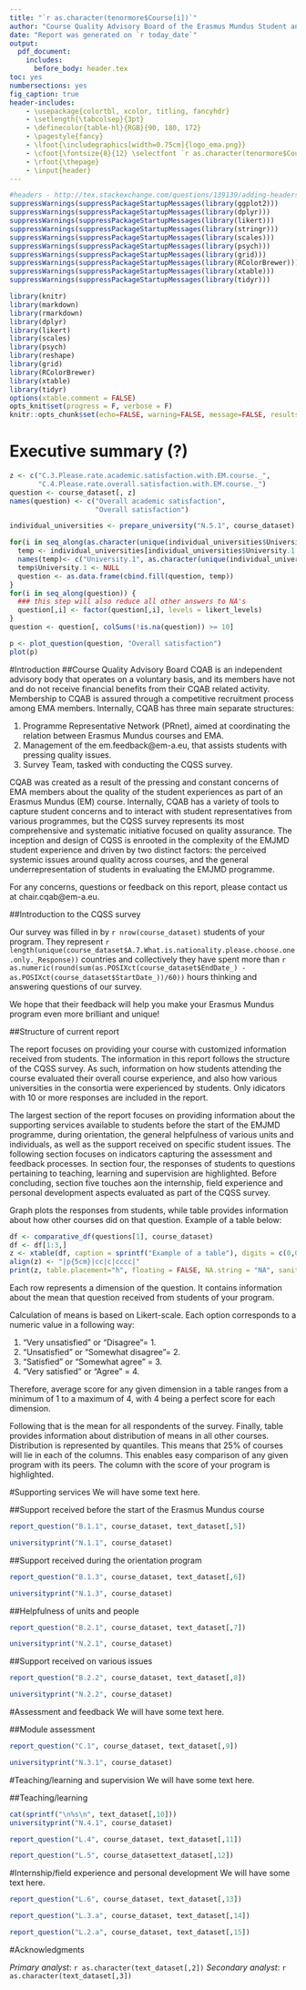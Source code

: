```yaml
---
title: "`r as.character(tenormore$Course[i])`"
author: "Course Quality Advisory Board of the Erasmus Mundus Student and Alumni Association"
date: "Report was generated on `r today_date`"
output: 
  pdf_document:
    includes:
      before_body: header.tex
toc: yes
numbersections: yes
fig_caption: true
header-includes:
    - \usepackage{colortbl, xcolor, titling, fancyhdr}
    - \setlength{\tabcolsep}{3pt}
    - \definecolor{table-hl}{RGB}{90, 180, 172}
    - \pagestyle{fancy}
    - \lfoot{\includegraphics[width=0.75cm]{logo_ema.png}}
    - \cfoot{\fontsize{8}{12} \selectfont `r as.character(tenormore$Course[i])`}
    - \rfoot{\thepage}  
    - \input{header}
---
```


```r
#headers - http://tex.stackexchange.com/questions/139139/adding-headers-and-footers-using-pandoc
suppressWarnings(suppressPackageStartupMessages(library(ggplot2)))
suppressWarnings(suppressPackageStartupMessages(library(dplyr)))
suppressWarnings(suppressPackageStartupMessages(library(likert)))
suppressWarnings(suppressPackageStartupMessages(library(stringr)))
suppressWarnings(suppressPackageStartupMessages(library(scales)))
suppressWarnings(suppressPackageStartupMessages(library(psych)))
suppressWarnings(suppressPackageStartupMessages(library(grid)))
suppressWarnings(suppressPackageStartupMessages(library(RColorBrewer)))
suppressWarnings(suppressPackageStartupMessages(library(xtable)))
suppressWarnings(suppressPackageStartupMessages(library(tidyr)))

library(knitr)
library(markdown)
library(rmarkdown)
library(dplyr)
library(likert)
library(scales)
library(psych)
library(reshape)
library(grid)
library(RColorBrewer)
library(xtable)
library(tidyr)
options(xtable.comment = FALSE)
opts_knit$set(progress = F, verbose = F)
knitr::opts_chunk$set(echo=FALSE, warning=FALSE, message=FALSE, results = 'asis')
```

\pagebreak

# Executive summary (?)

```r
z <- c("C.3.Please.rate.academic.satisfaction.with.EM.course._", 
       "C.4.Please.rate.overall.satisfaction.with.EM.course._")
question <- course_dataset[, z]
names(question) <- c("Overall academic satisfaction", 
                     "Overall satisfaction")

individual_universities <- prepare_university("N.5.1", course_dataset)

for(i in seq_along(as.character(unique(individual_universities$University.1)))) {
  temp <- individual_universities[individual_universities$University.1 == as.character(unique(individual_universities$University.1))[i],]
  names(temp)<- c("University.1", as.character(unique(individual_universities$University.1))[i])
  temp$University.1 <- NULL
  question <- as.data.frame(cbind.fill(question, temp))
}
for(i in seq_along(question)) {
  ### this step will also reduce all other answers to NA's
  question[,i] <- factor(question[,i], levels = likert_levels)
}
question <- question[, colSums(!is.na(question)) >= 10]
```
```r
p <- plot_question(question, "Overall satisfaction")
plot(p)
```


#Introduction
##Course Quality Advisory Board
CQAB is an independent advisory body that operates on a voluntary basis, and its members have not and do not receive financial benefits from their CQAB related activity. Membership to CQAB is assured through a competitive recruitment process among EMA members. Internally, CQAB has three main separate structures: 

  1. Programme Representative Network (PRnet), aimed at coordinating the relation between Erasmus Mundus courses and EMA.
  2. Management of the em.feedback@em-a.eu, that assists students with pressing quality issues. 
  3. Survey Team, tasked with conducting the CQSS survey. 
  
CQAB was created as a result of the pressing and constant concerns of EMA members about the quality of the student experiences as part of an Erasmus Mundus (EM) course. Internally, CQAB has a variety of tools to capture student concerns and to interact with student representatives from various programmes, but the CQSS survey represents its most comprehensive and systematic initiative focused on quality assurance. The inception and design of CQSS is enrooted in the complexity of the EMJMD student experience and driven by two distinct factors: the perceived systemic issues around quality across courses, and the general underrepresentation of students in evaluating the EMJMD programme. 

For any concerns, questions or feedback on this report, please contact us at chair.cqab@em-a.eu.

##Introduction to the CQSS survey

Our survey was filled in by `r nrow(course_dataset)` students of your program. They represent `r length(unique(course_dataset$A.7.What.is.nationality.please.choose.one.only._Response))` countries and collectively they have spent more than `r as.numeric(round(sum(as.POSIXct(course_dataset$EndDate_) - as.POSIXct(course_dataset$StartDate_))/60))` hours thinking and answering questions of our survey.

We hope that their feedback will help you make your Erasmus Mundus program even more brilliant and unique! 

##Structure of current report

The report focuses on providing your course with customized information received from students. The information in this report follows the structure of the CQSS survey. As such, information on how students attending the course evaluated their overall course experience, and also how various universities in the consortia were experienced by students. Only idicators with 10 or more responses are included in the report. 

The largest section of the report focuses on providing information about the supporting services available to students before the start of the EMJMD programme, during orientation, the general helpfulness of various units and individuals, as well as the support received on specific student issues. The following section focuses on indicators capturing the assessment and feedback processes. In section four, the responses of students to questions pertaining to teaching, learning and supervision are highlighted. Before concluding, section five touches aon the internship, field experience and personal development aspects evaluated as part of the CQSS survey.

Graph plots the responses from students, while table provides information about how other courses did on that question. Example of a table below:

```r
df <- comparative_df(questions[1], course_dataset)
df <- df[1:3,]
z <- xtable(df, caption = sprintf("Example of a table"), digits = c(0,0,2,2,2,2,2,2), type = "html")
align(z) <- "|p{5cm}|cc|c|cccc|"
print(z, table.placement="h", floating = FALSE, NA.string = "NA", sanitize.text.function = function(x) x)
```

Each row represents a dimension of the question. It contains information about the mean that question received from students of your program. 

Calculation of means is based on Likert-scale. Each option corresponds to a numeric value in a following way:

  1. "Very unsatisfied" or "Disagree"= 1.
  2. "Unsatisfied" or "Somewhat disagree"= 2.
  3. "Satisfied" or "Somewhat agree" = 3.
  4. "Very satisfied" or "Agree" = 4.

Therefore, average score for any given dimension in a table ranges from a minimum of 1 to a maximum of 4, with 4 being a perfect score for each dimension.

Following that is the mean for all respondents of the survey. Finally, table provides information about distribution of means in all other courses. Distribution is represented by quantiles. This means that 25% of courses will lie in each of the columns. This enables easy comparison of any given program with its peers. The column with the score of your program is highlighted.

\pagebreak

#Supporting services
We will have some text here.

##Support received before the start of the Erasmus Mundus course

```r
report_question("B.1.1", course_dataset, text_dataset[,5])
```
```r
universityprint("N.1.1", course_dataset)
```

##Support received during the orientation program

```r
report_question("B.1.3", course_dataset, text_dataset[,6])
```
```r
universityprint("N.1.3", course_dataset)
```

##Helpfulness of units and people

```r
report_question("B.2.1", course_dataset, text_dataset[,7])
```
```r
universityprint("N.2.1", course_dataset)
```

##Support received on various issues

```r
report_question("B.2.2", course_dataset, text_dataset[,8])
```
```r
universityprint("N.2.2", course_dataset)
```

\pagebreak

#Assessment and feedback
We will have some text here.

##Module assessment

```r
report_question("C.1", course_dataset, text_dataset[,9])
```

```r
universityprint("N.3.1", course_dataset)
```

\pagebreak

#Teaching/learning and supervision
We will have some text here.


##Teaching/learning

```r
cat(sprintf("\n%s\n", text_dataset[,10]))
universityprint("N.4.1", course_dataset)
```
```r
report_question("L.4", course_dataset, text_dataset[,11])
```
```r
report_question("L.5", course_datasettext_dataset[,12])
```

\pagebreak

#Internship/field experience and personal development
We will have some text here.

```r
report_question("L.6", course_dataset, text_dataset[,13])
```
```r
report_question("L.3.a", course_dataset, text_dataset[,14])
```
```r
report_question("L.2.a", course_dataset, text_dataset[,15])
```

\pagebreak

#Acknowledgments

*Primary analyst*: `r as.character(text_dataset[,2])`
*Secondary analyst*: `r as.character(text_dataset[,3])`
